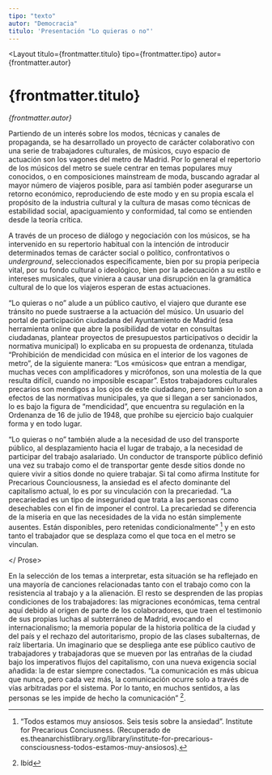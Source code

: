 ```yaml
---
tipo: "texto"
autor: "Democracia"
titulo: 'Presentación "Lo quieras o no"'
---
```



<Layout
  titulo={frontmatter.titulo}
  tipo={frontmatter.tipo}
  autor={frontmatter.autor}
>

<Prose>

# {frontmatter.titulo}

_{frontmatter.autor}_

Partiendo de un interés sobre los modos, técnicas y canales de propaganda, se ha desarrollado un proyecto de carácter colaborativo con una serie de trabajadores culturales, de músicos, cuyo espacio de actuación son los vagones del metro de Madrid. Por lo general el repertorio de los músicos del metro se suele centrar en temas populares muy conocidos, o en composiciones mainstream de moda, buscando agradar al mayor número de viajeros posible, para así también poder asegurarse un retorno económico, reproduciendo de este modo y en su propia escala el propósito de la industria cultural y la cultura de masas como técnicas de estabilidad social, apaciguamiento y conformidad, tal como se entienden desde la teoría crítica.

A través de un proceso de diálogo y negociación con los músicos, se ha intervenido en su repertorio habitual con la intención de introducir determinados temas de carácter social o político, confrontativos o _underground_, seleccionados específicamente, bien por su propia peripecia vital, por su fondo cultural o ideológico, bien por la adecuación a su estilo e intereses musicales, que viniera a causar una disrupción en la gramática cultural de lo que los viajeros esperan de estas actuaciones.

“Lo quieras o no” alude a un público cautivo, el viajero que durante ese tránsito no puede sustraerse a la actuación del músico. Un usuario del portal de participación ciudadana del Ayuntamiento de Madrid (esa herramienta online que abre la posibilidad de votar en consultas ciudadanas, plantear proyectos de presupuestos participativos o decidir la normativa municipal) lo explicaba en su propuesta de ordenanza, titulada “Prohibición de mendicidad con música en el interior de los vagones de metro”, de la siguiente manera: “Los «músicos» que entran a mendigar, muchas veces con amplificadores y micrófonos, son una molestia de la que resulta difícil, cuando no imposible escapar”. Estos trabajadores culturales precarios son mendigos a los ojos de este ciudadano, pero también lo son a efectos de las normativas municipales, ya que si llegan a ser sancionados, lo es bajo la figura de “mendicidad”, que encuentra su regulación en la Ordenanza de 16 de julio de 1948, que prohíbe su ejercicio bajo cualquier forma y en todo lugar.

<ImageCaption
  mobileImgUrl={imageDecideMadrid2}
  desktopImgUrl={imageDecideMadrid2}
  caption="Pie de foto"
  alt="alt"
  hasCaption={false}
/>

<ImageCaption
  mobileImgUrl={imageDecideMadrid1}
  desktopImgUrl={imageDecideMadrid1}
  caption="Pie de foto"
  alt="alt"
  hasCaption={false}
/>

“Lo quieras o no” también alude a la necesidad de uso del transporte público, al desplazamiento hacia el lugar de trabajo, a la necesidad de participar del trabajo asalariado. Un conductor de transporte público definió una vez su trabajo como el de transportar gente desde sitios donde no quiere vivir a sitios donde no quiere trabajar. Si tal como afirma Institute for Precarious Counciousness, la ansiedad es el afecto dominante del capitalismo actual, lo es por su vinculación con la precariedad. “La precariedad es un tipo de inseguridad que trata a las personas como desechables con el fin de imponer el control. La precariedad se diferencia de la miseria en que las necesidades de la vida no están simplemente ausentes. Están disponibles, pero retenidas condicionalmente” [^1] y en esto tanto el trabajador que se desplaza como el que toca en el metro se vinculan.

</ Prose>

<ImageCaption
  mobileImgUrl={imageBukaneros}
  desktopImgUrl={imageBukaneros}
  caption="Rayo Vallecano - Valencia 19/12/2023. Tifo de Bukaneros. Fotografía de Bukaneros"
  alt="Rayo Vallecano - Valencia 19/12/2023. Tifo de Bukaneros. Fotografía de Bukaneros"
  clase="my-20"
  hasCaption={true}
  desktopWidth={1500}
/>

<Prose>

En la selección de los temas a interpretar, esta situación se ha reflejado en una mayoría de canciones relacionadas tanto con el trabajo como con la resistencia al trabajo y a la alienación. El resto se desprenden de las propias condiciones de los trabajadores: las migraciones económicas, tema central aquí debido al origen de parte de los colaboradores, que traen el testimonio de sus propias luchas al subterráneo de Madrid, evocando el internacionalismo; la memoria popular de la historia política de la ciudad y del país y el rechazo del autoritarismo, propio de las clases subalternas, de raíz libertaria. Un imaginario que se despliega ante ese público cautivo de trabajadores y trabajadoras que se mueven por las entrañas de la ciudad bajo los imperativos flujos del capitalismo, con una nueva exigencia social añadida: la de estar siempre conectados. “La comunicación es más ubicua que nunca, pero cada vez más, la comunicación ocurre solo a través de vías arbitradas por el sistema. Por lo tanto, en muchos sentidos, a las personas se les impide de hecho la comunicación” [^2].

[^1]: “Todos estamos muy ansiosos. Seis tesis sobre la ansiedad”. Institute for Precarious Conciusness. (Recuperado de es.theanarchistlibrary.org/library/institute-for-precarious-consciousness-todos-estamos-muy-ansiosos).
[^2]: Ibíd

</Prose>
</Layout>
